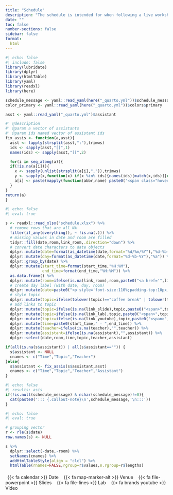 ```yaml
---
title: "Schedule"
description: "The schedule is intended for when following a live workshop. If you are following this at your own pace, see **Contents**"
date: ""
toc: false
number-sections: false
sidebar: false
format:
  html
---
```


```r
#| echo: false
#| include: false
library(lubridate)
library(dplyr)
library(htmlTable)
library(yaml)
library(readxl)
library(here)

schedule_message <- yaml::read_yaml(here("_quarto.yml"))$schedule_message
color_primary <- yaml::read_yaml(here("_quarto.yml"))$colors$primary

asst <- yaml::read_yaml("_quarto.yml")$assistant

#' @description
#' @param a vector of assistants
#' @param ids named vector of assistant ids
fix_assis <- function(a,asst){
  asst <- lapply(strsplit(asst,":"),trimws)
  ids <- sapply(asst,"[[",1)
  names(ids) <- sapply(asst,"[[",2)

  for(i in seq_along(a)){
  if(!is.na(a[i])){
    x <- sapply(unlist(strsplit(a[i],",")),trimws)
    y <- sapply(x,function(x) if(x %in% ids){names(ids)[match(x,ids)]}else{x})
    a[i] <- paste(mapply(function(abbr,name) paste0('<span class="hover-text">',abbr,'<span class="tooltip-text top">',name,'</span></span>'),abbr=x,name=y),collapse="<span>,</span>")
  }
}
return(a)
}
```

```r
#| echo: false
#| eval: true

s <- readxl::read_xlsx("schedule.xlsx") %>%
  # remove rows that are all NA
  filter(if_any(everything(), ~ !is.na(.))) %>%
  # missing values in date and room are filled
  tidyr::fill(date,room,link_room,.direction="down") %>%
  # convert date characters to date objects
  dplyr::mutate(date=format(as_datetime(date,format="%d/%m/%Y"),"%d-%b-%Y")) %>%
  dplyr::mutate(day=format(as_datetime(date,format="%d-%b-%Y"),"%a")) %>%
  dplyr::group_by(date) %>%
  dplyr::mutate(start_time=format(start_time,"%H:%M"),
                end_time=format(end_time,"%H:%M")) %>%
  as.data.frame() %>%
  dplyr::mutate(room=ifelse(is.na(link_room),room,paste0("<a href='",link_room,"'>",room,"</a>"))) %>%
  # create day label (with date, day, room)
  dplyr::mutate(date=paste0("<p style='font-size:110%;padding-top:10px;padding-bottom:5px;margin-top:10px;'><span style='font-weight:bold;'><span class='marker'>{{< fa calendar >}}</span>",date,"</span>", "<span style='color:white;border-radius:4px;padding-right:4px;padding-left:4px;background:",color_primary,";margin-left:9px;margin-right:7px;'>",day,"</span>", "<span class='marker'>{{< fa map-marker-alt >}}</span>",room,"</p>")) %>%
  # style topic
  dplyr::mutate(topic=ifelse(tolower(topic)=="coffee break" | tolower(topic)=="lunch" | tolower(topic)=="dinner",paste0("<span class='topic'>",topic,"</span>"),paste0("<span style='margin-right:5px;'>",topic,"</span>"))) %>%
  # add links to topic
  dplyr::mutate(topic=ifelse(is.na(link_slide),topic,paste0("<span>",topic,"<a href='",link_slide,"'>{{< fa file-powerpoint >}}</a></span>&#160"))) %>%
  dplyr::mutate(topic=ifelse(is.na(link_lab),topic,paste0("<span>",topic,"<a href='",link_lab,"'>{{< fa file-lines >}}</a></span>&#160"))) %>%
  dplyr::mutate(topic=ifelse(is.na(link_youtube),topic,paste0("<span>",topic,"<a href='",link_youtube,"'>{{< fa brands youtube >}}</a></span>"))) %>%
  dplyr::mutate(time=paste0(start_time," - ",end_time)) %>%
  dplyr::mutate(teacher=ifelse(is.na(teacher),"",teacher)) %>%
  dplyr::mutate(assistant=ifelse(is.na(assistant),"",assistant)) %>%
  dplyr::select(date,room,time,topic,teacher,assistant)

if(all(is.na(s$assistant)) | all(s$assistant=="")) {
  s$assistant <- NULL
  cnames <- c("Time","Topic","Teacher")
}else{
  s$assistant <- fix_assis(s$assistant,asst)
  cnames <- c("Time","Topic","Teacher","Assistant")
}
```

```r
#| echo: false
#| results: asis
if(!is.null(schedule_message) & nchar(schedule_message)!=0){
  cat(paste0('::: {.callout-note}\n',schedule_message,'\n:::'))
}
```

::: {.table-schedule}

```r
#| echo: false
#| eval: true

# grouping vector
r <- rle(s$date)
row.names(s) <- NULL

s %>%
  dplyr::select(-date,-room) %>%
  setNames(cnames) %>%
  addHtmlTableStyle(align = "clcl") %>% 
  htmlTable(rnames=FALSE,rgroup=r$values,n.rgroup=r$lengths)
```

<!-- marker legend -->
<p class="small" style="margin-top:20px;">
<span>
<span style="margin-left:6px; margin-right:6px;">
{{< fa calendar >}} Date
</span>
<span style="margin-left:6px; margin-right:6px;">
{{< fa map-marker-alt >}}  Venue
</span>
<span style="margin-left:6px; margin-right:6px;">
{{< fa file-powerpoint >}}  Slides
</span>
<span style="margin-left:6px; margin-right:6px;">
{{< fa file-lines >}}  Lab
</span>
<span style="margin-left:6px; margin-right:6px;">
{{< fa brands youtube >}}  Video
</span>
</span>
</p>

:::
